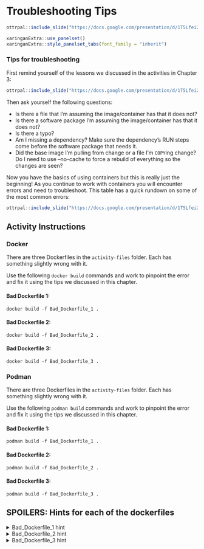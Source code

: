 
# Troubleshooting Tips


```r
ottrpal::include_slide("https://docs.google.com/presentation/d/1T5Lfei2UVou9b0qaUCrWXmkcIwAao-UcN4pHMPEE4CY/edit#slide=id.g2effc5b673e_0_862") 
```

```r
xaringanExtra::use_panelset()
xaringanExtra::style_panelset_tabs(font_family = "inherit")
```


### Tips for troubleshooting

First remind yourself of the lessons we discussed in the activities in Chapter 3: 

```r
ottrpal::include_slide("https://docs.google.com/presentation/d/1T5Lfei2UVou9b0qaUCrWXmkcIwAao-UcN4pHMPEE4CY/edit#slide=id.g30a4ed49e59_0_1326") 
```

Then ask yourself the following questions:

- Is there a file that I'm assuming the image/container has that it does not? 
- Is there a software package I'm assuming the image/container has that it does not? 
- Is there a typo?
- Am I missing a dependency? Make sure the dependency's RUN steps come before the software package that needs it. 
- Did the base image I'm pulling from change or a file I'm `COPY`ing change? Do I need to use --no-cache to force a rebuild of everything so the changes are seen? 

Now you have the basics of using containers but this is really just the beginning! 
As you continue to work with containers you will encounter errors and need to troubleshoot. 
This table has a quick rundown on some of the most common errors: 

```r
ottrpal::include_slide("https://docs.google.com/presentation/d/1T5Lfei2UVou9b0qaUCrWXmkcIwAao-UcN4pHMPEE4CY/edit#slide=id.g2effc5b673e_0_574") 
```

## Activity Instructions {.panelset}

### Docker 

There are three Dockerfiles in the `activity-files` folder. Each has something slightly wrong with it.

Use the following `docker build` commands and work to pinpoint the error and fix it using the tips we discussed in this chapter. 

#### Bad Dockerfile 1:

```
docker build -f Bad_Dockerfile_1 .
```

#### Bad Dockerfile 2:
```
docker build -f Bad_Dockerfile_2 .
```

#### Bad Dockerfile 3:
```
docker build -f Bad_Dockerfile_3 .
```


### Podman 

There are three Dockerfiles in the `activity-files` folder. Each has something slightly wrong with it.

Use the following `podman build` commands and work to pinpoint the error and fix it using the tips we discussed in this chapter.

#### Bad Dockerfile 1:
```
podman build -f Bad_Dockerfile_1 .
```

#### Bad Dockerfile 2:
```
podman build -f Bad_Dockerfile_2 .
```

#### Bad Dockerfile 3:
```
podman build -f Bad_Dockerfile_3 .
```

## SPOILERS: Hints for each of the dockerfiles

<details><summary> Bad_Dockerfile_1 hint </summary>
Carefully look at the name of base image that is being pulled from.
</details> 

<details><summary> Bad_Dockerfile_2 hint </summary>
Are the commands that are referenced installed on the base image?
</details> 

<details><summary> Bad_Dockerfile_3 hint </summary>
Is the file that is being copied over with `COPY` specified correctly? 
</details> 
